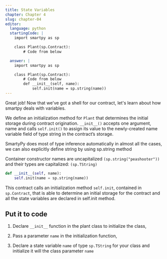 ```yaml
---
title: State Variables
chapter: Chapter 4
slug: chapter-04
editor:
  language: python
  startingCode: |
    import smartpy as sp

    class Plant(sp.Contract):
        # Code from below

  answer: |  
    import smartpy as sp

    class Plant(sp.Contract):
        # Code from below
        def __init__(self, name):
            self.init(name = sp.string(name))
---
```


Great job! Now that we've got a shell for our contract, let's learn about how smartpy deals with variables.

We define an initialization method for `Plant` that determines the initial storage during contract origination. `__init__()` accepts one argument, name and calls `self.init()` to assign its value to the newly-created name variable field of type string in the contract’s storage.

SmartyPy does most of type inference automatically in almost all the cases, we can also explicitly define string by using sp.string method

Container constructor names are uncapitalized `(sp.string("peashooter"))` and their types are capitalized: `(sp.TString)`

```python
def __init__(self, name):
    self.init(name = sp.string(name))
```

This contract calls an initialization method `self.init`, contained in `sp.Contract`, that is able to determine an initial storage for the contract and all the state variables are declared in self.init method.

## Put it to code

1) Declare `__init__` function in the plant class to initialize the class,

2) Pass a parameter `name` in the initialization function,

3) Declare a state variable `name` of type `sp.TString` for your class and initialize it will the class parameter `name`
